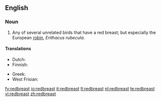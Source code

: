==English==

===Noun===
{{en-noun}}

# Any of several unrelated birds that have a red breast; but especially the European [[robin]], ''Erithacus rubecula''.

====Translations====
{{trans-top|''Erithacus rubecula''}}
* Dutch: {{t-|nl|roodborstje|n}}
* Finnish: {{t-|fi|punarinta}}
{{trans-mid}}
* Greek: {{t+|el|κοκκινολαίμης|m|tr=kokkinolémis|sc=Grek}}
* West Frisian: {{t+|fy|readboarstke|n}}
{{trans-bottom}}

[[fy:redbreast]]
[[io:redbreast]]
[[it:redbreast]]
[[lt:redbreast]]
[[nl:redbreast]]
[[te:redbreast]]
[[vi:redbreast]]
[[zh:redbreast]]
